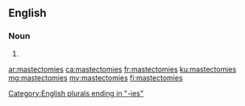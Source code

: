 ==English==

===Noun===
{{head|en|noun plural form}}

# {{plural of|mastectomy|lang=en}}

[[Category:English plurals ending in "-ies"]]

[[ar:mastectomies]]
[[ca:mastectomies]]
[[fr:mastectomies]]
[[ku:mastectomies]]
[[mg:mastectomies]]
[[my:mastectomies]]
[[fi:mastectomies]]